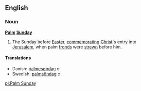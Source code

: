 {{wikipedia}}
==English==
===Noun===
'''[[Palm]] [[Sunday]]'''

#The Sunday before [[Easter]], [[commemorating]] [[Christ]]'s entry into [[Jerusalem]], when palm [[frond]]s were [[strew]]n before him.

====Translations====
*Danish: [[palmesøndag]] ''c''
*Swedish: [[palmsöndag]] ''c''

[[pl:Palm Sunday]]
